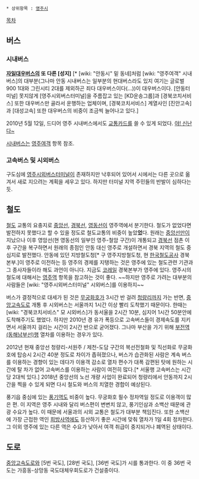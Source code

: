  * 상위항목 : [[영주시]]

[[목차]]
== 버스 ==
=== 시내버스 ===
'''[[자일대우버스]]의 또 다른 [성지]''' [* [wiki: "안동시" 밑 동네]처럼 [wiki: "영주여객" 시내버스]의 대부분(그나마 안동 시내버스는 일부분의 현대버스라도 있지 여기는 글로벌 900 1대와 그린시티 2대를 제외하곤 죄다 대우버스이다(...))이 대우버스이다. [안동터미널] 못지않게 [영주시외버스터미널]을 주름잡고 있는 [KD운송그룹]과 [경북코치서비스] 또한 대우버스만 골라서 운행하는 업체이며, [경북코치서비스] 계열사인 [진안고속]과 [대성고속] 또한 대우버스의 비중이 조금씩 늘어나고 있다.]

2010년 5월 12일, 드디어 영주 시내버스에서도 [[교통카드]]를 쓸 수 있게 되었다. [[야! 신난다~]]

[[시내버스]]는 [[영주여객]] 항목 참조.

=== 고속버스 및 시외버스 ===
구도심에 [[영주시외버스터미널]]이 존재하지만 낙후되어 있어서 시에서는 다른 곳으로 옮겨서 새로 지으려는 계획을 세우고 있다. 하지만 터미널 지역 주민들의 반발이 심하다는 듯.

== 철도 ==
[[철도]] 교통의 요충지로 [[중앙선]], [[경북선]], [[영동선]]이 영주역에서 분기한다. 철도가 없었다면 발전하지 못했다고 할 수 있을 정도로 철도교통의 비중이 높았'''었'''다. 원래는 [[중앙선]]만이 지났으나 이후 영암선(현 영동선의 일부인 영주-철암 구간)이 개통되고 [[경북선]] 점촌 이후 구간을 복구하면서 원래의 종점인 안동 대신 영주로 개설하면서 경북 지역의 철도 중심지로 발전했다. 안동에 있던 지방철도청[* 구 영주지방철도청, 현 [[한국철도공사]] 경북본부.]이 영주로 이전하는 등 영주의 경제를 지탱하는 것은 영주에 있는 철도관련 기관과 그 종사자들이라 해도 과언이 아니다. 지금도 [[코레일]] 경북본부가 영주에 있다. 영주시의 철도에 대해서는 [[영주역]] 항목을 참고하는 것이 좋다. ~~하지만 영주로 가려는 대부분의 사람들은 [wiki: "영주시외버스터미널" 시외버스]를 이용하지~~

버스가 결정적으로 대세가 된 것은 [[무궁화호]]가 3시간 반 걸려 [[청량리]]까지 가는 반면, [[중앙고속도로]] 개통 후 시외버스는 서울까지 1시간 이상 빨리 도착했기 때문이다. 한때는 [wiki: "경북코치서비스" 모 시외버스]가 동서울을 2시간 10분, 심지어 1시간 50분안에 도착해주기도 했었다. 하지만 2010년 경 유가 폭등으로 고속버스들이 경제속도를 지키면서 서울까지 걸리는 시간이 2시간 반으로 굳어졌다. 그나마 부산을 가기 위해 [[부전역(동해남부선)]]행 열차를 이용하는 경우가 있다.

2012년 현재 중앙선 청량리-서원주 / 제천-도담 구간의 복선전철화 및 직선화로 무궁화호에 탑승시 2시간 40분 정도로 차이가 좁혀졌으나, 버스가 습관화된 사람은 계속 버스를 이용하는 경향이 있는 데다가 이용객 감소로 열차 편수가 대폭 감편된 탓에 원하는 시간에 탈 차가 없어 고속버스를 이용하는 사람이 여전히 많다.[* 서울행 고속버스는 시간당 2대씩 있다.] 2018년 중앙선의 노선 개량 사업이 완료되어 청량리에서 안동까지 2시간을 찍을 수 있게 되면 다시 철도와 버스의 치열한 경합이 예상된다.

풍기읍 중심에 있는 [[풍기역]]도 비중이 높다. 무궁화호 필수 정차역일 정도로 이용객이 많은 편. 이 지역은 영주 시내와 달리 버스편이 변변치 않고, 풍기인삼과 소백산 때문에 관광 수요가 높다. 이 때문에 서울과의 시외 교통은 철도가 대부분 책임진다. 또한 소백산에 가장 근접한 역인 [[희방사역]]에도 등산하기 좋은 시간에 맞춰 열차가 1일 4회 정차한다. 그 이외 영주에 있는 다른 역은 수요가 낮아서 여객 취급이 중지되거나 폐역된 상태이다.

== 도로 ==
[[중앙고속도로]]와 [5번 국도], [28번 국도], [36번 국도]가 시를 통과한다. 이 중 36번 국도는 가흥동-상망동 국도대체우회도로가 건설중이다.
